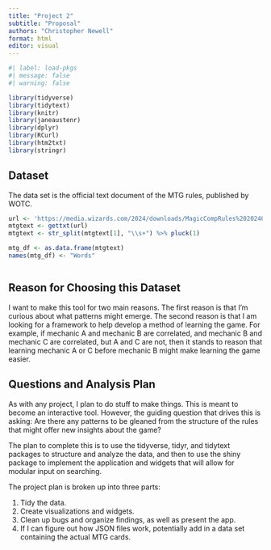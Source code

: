 ```yaml
---
title: "Project 2"
subtitle: "Proposal"
authors: "Christopher Newell"
format: html
editor: visual
---
```


```r
#| label: load-pkgs
#| message: false
#| warning: false

library(tidyverse)
library(tidytext)
library(knitr)
library(janeaustenr) 
library(dplyr)
library(RCurl)
library(htm2txt)
library(stringr)

```

## Dataset

The data set is the official text document of the MTG rules, published by WOTC.

```r
url <- 'https://media.wizards.com/2024/downloads/MagicCompRules%2020240308.txt'
mtgtext <- gettxt(url)
mtgtext <- str_split(mtgtext[1], "\\s+") %>% pluck(1)

mtg_df <- as.data.frame(mtgtext)
names(mtg_df) <- "Words"



```

## Reason for Choosing this Dataset

I want to make this tool for two main reasons. The first reason is that I'm curious about what patterns might emerge. The second reason is that I am looking for a framework to help develop a method of learning the game. For example, if mechanic A and mechanic B are correlated, and mechanic B and mechanic C are correlated, but A and C are not, then it stands to reason that learning mechanic A or C before mechanic B might make learning the game easier.

## Questions and Analysis Plan

As with any project, I plan to do stuff to make things. This is meant to become an interactive tool. However, the guiding question that drives this is asking: Are there any patterns to be gleaned from the structure of the rules that might offer new insights about the game?

The plan to complete this is to use the tidyverse, tidyr, and tidytext packages to structure and analyze the data, and then to use the shiny package to implement the application and widgets that will allow for modular input on searching.

The project plan is broken up into three parts:

1.  Tidy the data.
2.  Create visualizations and widgets.
3.  Clean up bugs and organize findings, as well as present the app.
4.  If I can figure out how JSON files work, potentially add in a data set containing the actual MTG cards.
